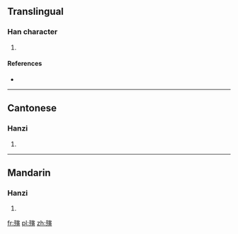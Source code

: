 ==Translingual==

===Han character===
{{Han char|rn=78|rad=歹|as=11|sn=15|four=1328<sub>6</sub>|canj=一弓十一金 (MNJMC), X一弓十一 (XMNJM)}}

# {{defn|Han|sort=歹11}}

====References====
* {{Han ref|kx=0583.140|dkj=16565|dj=0976.030|hdz=21393.120|uh=6BA5|ud=27557|bh=E5F1|bd=58865}}

----

==Cantonese==

===Hanzi===
{{yue-hanzi|jyut=|y=yan4}}

# {{defn|lang=yue|sort=歹11}}

----

==Mandarin==

===Hanzi===
{{cmn-hanzi|pin=[[yín]] ([[yin2]])|wg=yin<sup>2</sup>}}

# {{defn|lang=cmn|sort=歹11}}

[[fr:殥]]
[[pl:殥]]
[[zh:殥]]